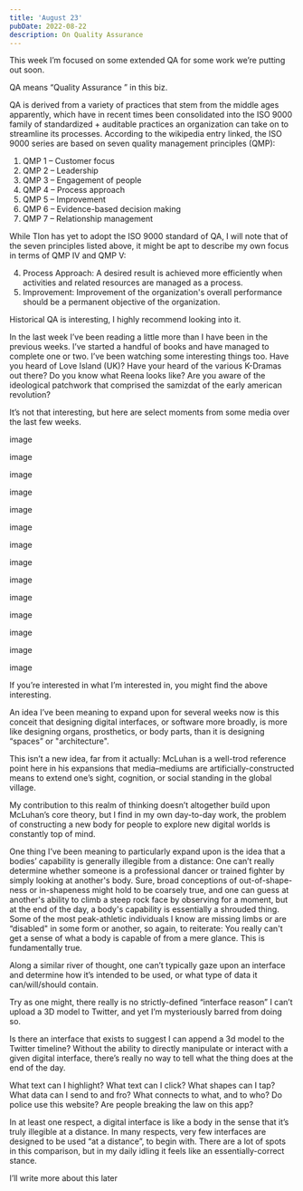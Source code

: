 ```yaml
---
title: 'August 23'
pubDate: 2022-08-22
description: On Quality Assurance
---
```


This week I’m focused on some extended QA for some work we’re putting out soon.

QA means “Quality Assurance ” in this biz.

QA is derived from a variety of practices that stem from the middle ages apparently, which have in recent times been consolidated into the ISO 9000 family of standardized + auditable practices an organization can take on to streamline its processes. According to the wikipedia entry linked, the ISO 9000 series are based on seven quality management principles (QMP):

1. QMP 1 – Customer focus
2. QMP 2 – Leadership
3. QMP 3 – Engagement of people
4. QMP 4 – Process approach
5. QMP 5 – Improvement
6. QMP 6 – Evidence-based decision making
7. QMP 7 – Relationship management

While Tlon has yet to adopt the ISO 9000 standard of QA, I will note that of the seven principles listed above, it might be apt to describe my own focus in terms of QMP IV and QMP V:

4. Process Approach: A desired result is achieved more efficiently when activities and related resources are managed as a process.
5. Improvement: Improvement of the organization's overall performance should be a permanent objective of the organization.

Historical QA is interesting, I highly recommend looking into it.

In the last week I’ve been reading a little more than I have been in the previous weeks. I’ve started a handful of books and have managed to complete one or two. I’ve been watching some interesting things too. Have you heard of Love Island (UK)? Have your heard of the various K-Dramas out there? Do you know what Reena looks like? Are you aware of the ideological patchwork that comprised the samizdat of the early american revolution?

It’s not that interesting, but here are select moments from some media over the last few weeks.

image

image

image

image

image

image

image

image

image

image

image

image

image

image

If you’re interested in what I’m interested in, you might find the above interesting.

An idea I’ve been meaning to expand upon for several weeks now is this conceit that designing digital interfaces, or software more broadly, is more like designing organs, prosthetics, or body parts, than it is designing “spaces” or "architecture".

This isn’t a new idea, far from it actually: McLuhan is a well-trod reference point here in his expansions that media–mediums are artificially-constructed means to extend one’s sight, cognition, or social standing in the global village.

My contribution to this realm of thinking doesn’t altogether build upon McLuhan’s core theory, but I find in my own day-to-day work, the problem of constructing a new body for people to explore new digital worlds is constantly top of mind.

One thing I’ve been meaning to particularly expand upon is the idea that a bodies’ capability is generally illegible from a distance: One can’t really determine whether someone is a professional dancer or trained fighter by simply looking at another's body. Sure, broad conceptions of out-of-shape-ness or in-shapeness might hold to be coarsely true, and one can guess at another's ability to climb a steep rock face by observing for a moment, but at the end of the day, a body's capability is essentially a shrouded thing. Some of the most peak-athletic individuals I know are missing limbs or are “disabled" in some form or another, so again, to reiterate: You really can't get a sense of what a body is capable of from a mere glance. This is fundamentally true.

Along a similar river of thought, one can’t typically gaze upon an interface and determine how it’s intended to be used, or what type of data it can/will/should contain.

Try as one might, there really is no strictly-defined “interface reason” I can’t upload a 3D model to Twitter, and yet I’m mysteriously barred from doing so.

Is there an interface that exists to suggest I can append a 3d model to the Twitter timeline? Without the ability to directly manipulate or interact with a given digital interface, there’s really no way to tell what the thing does at the end of the day.

What text can I highlight? What text can I click? What shapes can I tap? What data can I send to and fro? What connects to what, and to who? Do police use this website? Are people breaking the law on this app?

In at least one respect, a digital interface is like a body in the sense that it’s truly illegible at a distance. In many respects, very few interfaces are designed to be used “at a distance”, to begin with. There are a lot of spots in this comparison, but in my daily idling it feels like an essentially-correct stance.

I’ll write more about this later